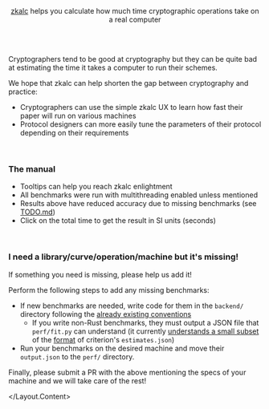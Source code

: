 



<Layout>
<Layout.Content>

<Col span={16} offset={4}>

<center>
<br/><br/>
<Link href="/">
    <Image src={logo} width={100} alt="" />
</Link>

[zkalc](https://github.com/zkalc/zkalc) helps you calculate how much time cryptographic operations take on a real computer

<br /><br/>
</center>

Cryptographers tend to be good at cryptography but they can be quite bad at estimating the time it takes a computer to run their schemes.

We hope that zkalc can help shorten the gap between cryptography and practice:
- Cryptographers can use the simple zkalc UX to learn how fast their paper will run on various machines
- Protocol designers can more easily tune the parameters of their protocol depending on their requirements

<br/>

### The manual

- Tooltips can help you reach zkalc enlightment <br />
- All benchmarks were run with multithreading enabled unless mentioned <br />
- Results above <InlineMath math="\mathbb{2^{22}}" /> have reduced accuracy due to missing benchmarks (see [TODO.md](https://github.com/zkalc/zkalc/blob/main/TODO.md)) <br />
- Click on the total time to get the result in SI units (seconds) <br />

<br/>

### I need a library/curve/operation/machine but it's missing!

If something you need is missing, please help us add it!

Perform the following steps to add any missing benchmarks:
- If new benchmarks are needed, write code for them in the `backend/` directory following the [already existing conventions](https://github.com/zkalc/zkalc/blob/main/backend/blstrs/benches/bench_blstrs.rs)
  - If you write non-Rust benchmarks, they must output a JSON file that `perf/fit.py` can understand (it currently [understands a small subset](https://github.com/asn-d6/zkalc/blob/main/perf/fit.py#L128) of the [format](https://github.com/asn-d6/zkalc/blob/main/perf/blstrs/estimates.json) of criterion's `estimates.json`)
- Run your benchmarks on the desired machine and move their `output.json` to the `perf/` directory.

Finally, please submit a PR with the above mentioning the specs of your machine and we will take care of the rest!


</Col>

</Layout.Content>
</Layout>
